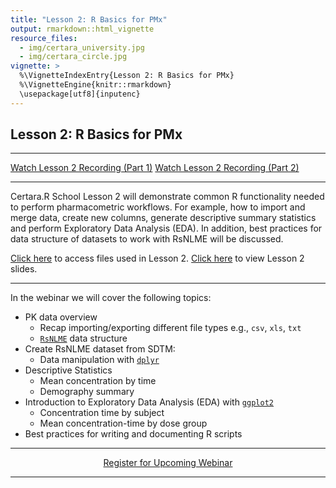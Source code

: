 ```yaml
---
title: "Lesson 2: R Basics for PMx"
output: rmarkdown::html_vignette
resource_files:
  - img/certara_university.jpg
  - img/certara_circle.jpg
vignette: >
  %\VignetteIndexEntry{Lesson 2: R Basics for PMx}
  %\VignetteEngine{knitr::rmarkdown}
  \usepackage[utf8]{inputenc}
---
```


## Lesson 2: R Basics for PMx

---

<div style = 'display: inline-block;'>
<center>
<a class = "registration-button" href="https://certara.zoom.us/rec/play/sEQPJ7fm8igZxLWXN1sdmt4NvxbdjXY80yaBss1yD_Z2FWpYRQpFF1MPP6KGT6epDSdRTAe-ioJHV8PJ.1VNwSfpVC1PI9bgB?continueMode=true&_x_zm_rtaid=JmDvpGG5SNC180yCXV5iWw.1654008474920.59c70952bf6f2a87a5d4d3af90b75b3d&_x_zm_rhtaid=487" target="_blank">Watch Lesson 2 Recording (Part 1)</a>
</center>
</div>

<div style = 'display: inline-block;'>
<center>
<a class = "registration-button" href="https://certara.zoom.us/rec/share/5E-MolTS1mb_61zVXO6jVYU-f68BDRqTpslTjD-9VBhPKo8ApA-_vt-Ir2FFvH2H.fq79HFKcfJeZk2kf?startTime=1654696478000" target="_blank">Watch Lesson 2 Recording (Part 2)</a>
</center>
</div>

---

Certara.R School Lesson 2 will demonstrate common R functionality needed to perform pharmacometric workflows. For example, how to import and merge data, create new columns, generate descriptive summary statistics and perform  Exploratory Data Analysis (EDA). In addition, best practices for data structure of datasets to work with RsNLME will be discussed.

<a href="https://github.com/certara/R-Certara/tree/master/inst/Certara_R_School/Lesson_2" target="_blank"> Click here</a> to access files used in Lesson 2. <a href="https://certara-training.s3.amazonaws.com/Certara.R+School/Lesson+2/Certara+R+School+Lesson+2.pdf" target="_blank"> Click here</a> to view Lesson 2 slides.

---

In the webinar we will cover the following topics:

* PK data overview
    * Recap importing/exporting different file types e.g., `csv`, `xls`, `txt`
    * [`RsNLME`](https://certara.github.io/R-RsNLME/) data structure
* Create RsNLME dataset from SDTM:
  - Data manipulation with [`dplyr`](https://dplyr.tidyverse.org/)
* Descriptive Statistics
  - Mean concentration by time
  - Demography summary
* Introduction to Exploratory Data Analysis (EDA) with [`ggplot2`](https://ggplot2.tidyverse.org/)
  - Concentration time by subject
  - Mean concentration-time by dose group
* Best practices for writing and documenting R scripts

---

<center>
<a class = "registration-button" href="https://certara.zoom.us/webinar/register/WN_jKSzJxD5SKGjqXM5WbRkHw" target="_blank">Register for Upcoming Webinar</a>
</center>

---
